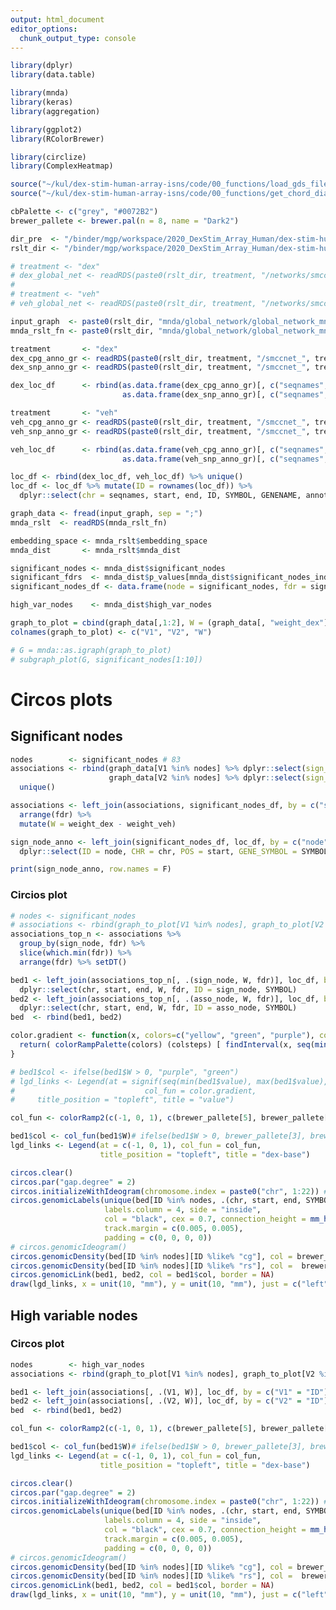```yaml
---
output: html_document
editor_options: 
  chunk_output_type: console
---
```

```r
library(dplyr)
library(data.table)

library(mnda)
library(keras)
library(aggregation)

library(ggplot2)
library(RColorBrewer)

library(circlize)
library(ComplexHeatmap)

source("~/kul/dex-stim-human-array-isns/code/00_functions/load_gds_files.R")
source("~/kul/dex-stim-human-array-isns/code/00_functions/get_chord_diagramm.R")

cbPalette <- c("grey", "#0072B2")
brewer_pallete <- brewer.pal(n = 8, name = "Dark2")
```

```r
dir_pre  <- "/binder/mgp/workspace/2020_DexStim_Array_Human/dex-stim-human-isns/"
rslt_dir <- "/binder/mgp/workspace/2020_DexStim_Array_Human/dex-stim-human-isns/results/5_fold_cv/all/"
```

```r
# treatment <- "dex"
# dex_global_net <- readRDS(paste0(rslt_dir, treatment, "/networks/smccnet_global_chr_all.rds"))
# 
# treatment <- "veh"
# veh_global_net <- readRDS(paste0(rslt_dir, treatment, "/networks/smccnet_global_chr_all.rds"))
```

```r
input_graph  <- paste0(rslt_dir, "mnda/global_network/global_network_mnda_input_2K.csv")
mnda_rslt_fn <- paste0(rslt_dir, "mnda/global_network/global_network_mnda_distances_2K.rds")
```

```r
treatment       <- "dex"
dex_cpg_anno_gr <- readRDS(paste0(rslt_dir, treatment, "/smccnet_", treatment, "_cpgs_annotated.rds"))
dex_snp_anno_gr <- readRDS(paste0(rslt_dir, treatment, "/smccnet_", treatment, "_snps_annotated.rds"))

dex_loc_df      <- rbind(as.data.frame(dex_cpg_anno_gr)[, c("seqnames", "start", "end", "SYMBOL", "GENENAME", "annotation")],
                         as.data.frame(dex_snp_anno_gr)[, c("seqnames", "start", "end", "SYMBOL", "GENENAME", "annotation")])

treatment       <- "veh"
veh_cpg_anno_gr <- readRDS(paste0(rslt_dir, treatment, "/smccnet_", treatment, "_cpgs_annotated.rds"))
veh_snp_anno_gr <- readRDS(paste0(rslt_dir, treatment, "/smccnet_", treatment, "_snps_annotated.rds"))

veh_loc_df      <- rbind(as.data.frame(veh_cpg_anno_gr)[, c("seqnames", "start", "end", "SYMBOL", "GENENAME", "annotation")],
                         as.data.frame(veh_snp_anno_gr)[, c("seqnames", "start", "end", "SYMBOL", "GENENAME", "annotation")])

loc_df <- rbind(dex_loc_df, veh_loc_df) %>% unique() 
loc_df <- loc_df %>% mutate(ID = rownames(loc_df)) %>%
  dplyr::select(chr = seqnames, start, end, ID, SYMBOL, GENENAME, annotation)
```


```r
graph_data <- fread(input_graph, sep = ";")
mnda_rslt  <- readRDS(mnda_rslt_fn)

embedding_space <- mnda_rslt$embedding_space 
mnda_dist       <- mnda_rslt$mnda_dist

significant_nodes <- mnda_dist$significant_nodes
significant_fdrs  <- mnda_dist$p_values[mnda_dist$significant_nodes_index]
significant_nodes_df <- data.frame(node = significant_nodes, fdr = significant_fdrs)

high_var_nodes    <- mnda_dist$high_var_nodes

graph_to_plot = cbind(graph_data[,1:2], W = (graph_data[, "weight_dex"] - graph_data[, "weight_veh"]))
colnames(graph_to_plot) <- c("V1", "V2", "W")

# G = mnda::as.igraph(graph_to_plot)
# subgraph_plot(G, significant_nodes[1:10])
```

# Circos plots

## Significant nodes

```r
nodes        <- significant_nodes # 83
associations <- rbind(graph_data[V1 %in% nodes] %>% dplyr::select(sign_node = V1, asso_node = V2, weight_veh, weight_dex),
                      graph_data[V2 %in% nodes] %>% dplyr::select(sign_node = V2, asso_node = V1, weight_veh, weight_dex)) %>%
  unique() 

associations <- left_join(associations, significant_nodes_df, by = c("sign_node" = "node")) %>% 
  arrange(fdr) %>%
  mutate(W = weight_dex - weight_veh)

sign_node_anno <- left_join(significant_nodes_df, loc_df, by = c("node" = "ID")) %>% arrange(fdr) %>%
  dplyr::select(ID = node, CHR = chr, POS = start, GENE_SYMBOL = SYMBOL, REGION = annotation, FDR = fdr) 

print(sign_node_anno, row.names = F)
```

### Circios plot 

```r
# nodes <- significant_nodes
# associations <- rbind(graph_to_plot[V1 %in% nodes], graph_to_plot[V2 %in% nodes]) %>% unique()
associations_top_n <- associations %>%
  group_by(sign_node, fdr) %>% 
  slice(which.min(fdr)) %>% 
  arrange(fdr) %>% setDT()

bed1 <- left_join(associations_top_n[, .(sign_node, W, fdr)], loc_df, by = c("sign_node" = "ID")) %>% 
  dplyr::select(chr, start, end, W, fdr, ID = sign_node, SYMBOL)
bed2 <- left_join(associations_top_n[, .(asso_node, W, fdr)], loc_df, by = c("asso_node" = "ID")) %>% 
  dplyr::select(chr, start, end, W, fdr, ID = asso_node, SYMBOL)
bed  <- rbind(bed1, bed2)

color.gradient <- function(x, colors=c("yellow", "green", "purple"), colsteps=140) {
  return( colorRampPalette(colors) (colsteps) [ findInterval(x, seq(min(x),max(x), length.out=colsteps)) ] )
}

# bed1$col <- ifelse(bed1$W > 0, "purple", "green")
# lgd_links <- Legend(at = signif(seq(min(bed1$value), max(bed1$value), by = 0.1), 0.01), 
#                             col_fun = color.gradient, 
#     title_position = "topleft", title = "value")

col_fun <- colorRamp2(c(-1, 0, 1), c(brewer_pallete[5], brewer_pallete[4], brewer_pallete[3]))

bed1$col <- col_fun(bed1$W)# ifelse(bed1$W > 0, brewer_pallete[3], brewer_pallete[4])
lgd_links <- Legend(at = c(-1, 0, 1), col_fun = col_fun,
                    title_position = "topleft", title = "dex-base")

circos.clear()
circos.par("gap.degree" = 2)
circos.initializeWithIdeogram(chromosome.index = paste0("chr", 1:22)) #, plotType = c("labels", "axis"))
circos.genomicLabels(unique(bed[ID %in% nodes, .(chr, start, end, SYMBOL)]), 
                     labels.column = 4, side = "inside", 
                     col = "black", cex = 0.7, connection_height = mm_h(0.005),
                     track.margin = c(0.005, 0.005), 
                     padding = c(0, 0, 0, 0))
# circos.genomicIdeogram()
circos.genomicDensity(bed[ID %in% nodes][ID %like% "cg"], col = brewer_pallete[1], track.height = 0.1)
circos.genomicDensity(bed[ID %in% nodes][ID %like% "rs"], col =  brewer_pallete[2], track.height = 0.1)
circos.genomicLink(bed1, bed2, col = bed1$col, border = NA)
draw(lgd_links, x = unit(10, "mm"), y = unit(10, "mm"), just = c("left", "bottom"))
```

## High variable nodes

### Circos plot

```r
nodes        <- high_var_nodes
associations <- rbind(graph_to_plot[V1 %in% nodes], graph_to_plot[V2 %in% nodes]) %>% unique()

bed1 <- left_join(associations[, .(V1, W)], loc_df, by = c("V1" = "ID")) %>% dplyr::select(chr, start, end, W, ID = V1, SYMBOL)
bed2 <- left_join(associations[, .(V2, W)], loc_df, by = c("V2" = "ID")) %>% dplyr::select(chr, start, end, W, ID = V2, SYMBOL)
bed  <- rbind(bed1, bed2)

col_fun <- colorRamp2(c(-1, 0, 1), c(brewer_pallete[5], brewer_pallete[4], brewer_pallete[3]))

bed1$col <- col_fun(bed1$W)# ifelse(bed1$W > 0, brewer_pallete[3], brewer_pallete[4])
lgd_links <- Legend(at = c(-1, 0, 1), col_fun = col_fun,
                    title_position = "topleft", title = "dex-base")

circos.clear()
circos.par("gap.degree" = 2)
circos.initializeWithIdeogram(chromosome.index = paste0("chr", 1:22)) #, plotType = c("labels", "axis"))
circos.genomicLabels(unique(bed[ID %in% nodes, .(chr, start, end, SYMBOL)]), 
                     labels.column = 4, side = "inside", 
                     col = "black", cex = 0.7, connection_height = mm_h(0.005),
                     track.margin = c(0.005, 0.005), 
                     padding = c(0, 0, 0, 0))
# circos.genomicIdeogram()
circos.genomicDensity(bed[ID %in% nodes][ID %like% "cg"], col = brewer_pallete[1], track.height = 0.1)
circos.genomicDensity(bed[ID %in% nodes][ID %like% "rs"], col =  brewer_pallete[2], track.height = 0.1)
circos.genomicLink(bed1, bed2, col = bed1$col, border = NA)
draw(lgd_links, x = unit(10, "mm"), y = unit(10, "mm"), just = c("left", "bottom"))
```
